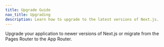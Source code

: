 ```yaml
---
title: Upgrade Guide
nav_title: Upgrading
description: Learn how to upgrade to the latest versions of Next.js.
---
```


Upgrade your application to newer versions of Next.js or migrate from the Pages Router to the App Router.
